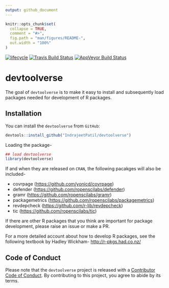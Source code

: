 ```yaml
---
output: github_document
---
```


<!-- README.md is generated from README.Rmd. Please edit that file -->

```r
knitr::opts_chunk$set(
  collapse = TRUE,
  comment = "#>",
  fig.path = "man/figures/README-",
  out.width = "100%"
)
```

[![lifecycle](https://img.shields.io/badge/lifecycle-experimental-orange.svg)](https://www.tidyverse.org/lifecycle/#experimental)
[![Travis Build Status](https://travis-ci.org/IndrajeetPatil/devtoolverse.svg?branch=master)](https://travis-ci.org/IndrajeetPatil/devtoolverse)
[![AppVeyor Build Status](https://ci.appveyor.com/api/projects/status/github/IndrajeetPatil/devtoolverse?branch=master&svg=true)](https://ci.appveyor.com/project/IndrajeetPatil/devtoolverse)


# devtoolverse

The goal of `devtoolverse` is to make it easy to install and subsequently load
packages needed for development of R packages.

## Installation

You can install the `devtoolverse` from `GitHub`:

```r
devtools::install_github("IndrajeetPatil/devtoolverse")
```

Loading the package-
```r
## load devtoolverse
library(devtoolverse)
```

If and when they are released on `CRAN`, the following pacakges will also be
included-

  - covrpage (<https://github.com/yonicd/covrpage>)
  - defender (<https://github.com/ropenscilabs/defender>)
  - gramr (<https://github.com/ropenscilabs/gramr>)
  - packagemetrics (<https://github.com/ropenscilabs/packagemetrics>)
  - revdepcheck (<https://github.com/r-lib/revdepcheck>)
  - tic (<https://github.com/ropenscilabs/tic>)

If there are other R packages that you think are important for package
development, please raise an issue or make a PR.

For a more detailed account about how to develop R packages, see the following
textbook by Hadley Wickham- <http://r-pkgs.had.co.nz/>

## Code of Conduct

Please note that the `devtoolverse` project is released with a
[Contributor Code of Conduct](CODE_OF_CONDUCT.md). By contributing to this
project, you agree to abide by its terms.
